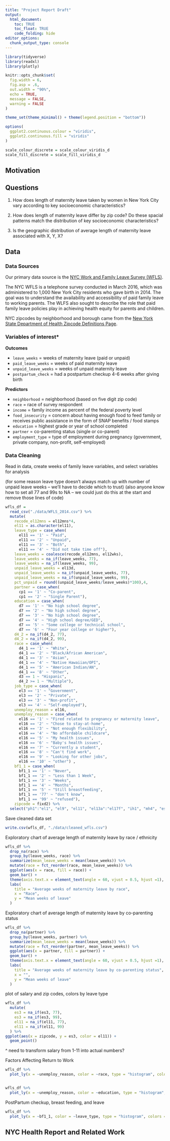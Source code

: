 ```yaml
---
title: "Project Report Draft"
output: 
  html_document:
    toc: TRUE
    toc_float: TRUE
    code_folding: hide
editor_options: 
  chunk_output_type: console
---
```


```r
library(tidyverse)
library(readxl)
library(plotly)

knitr::opts_chunk$set(
  fig.width = 6,
  fig.asp = .6,
  out.width = "90%", 
  echo = TRUE,
  message = FALSE,
  warning = FALSE
)

theme_set(theme_minimal() + theme(legend.position = "bottom"))

options(
  ggplot2.continuous.colour = "viridis",
  ggplot2.continuous.fill = "viridis"
)

scale_colour_discrete = scale_colour_viridis_d
scale_fill_discrete = scale_fill_viridis_d
```

<style type="text/css">

h1.title {
  text-align: center;
}

</style>

## Motivation


## Questions

1. How does length of maternity leave taken by women in New York City vary according to key socioeconomic characteristics?

2. How does length of maternity leave differ by zip code? Do these spacial patterns match the distribution of key socioeconomic characteristics?

3. Is the geographic distribution of average length of maternity leave associated with X, Y, X?

## Data 

### **Data Sources**

Our primary data source is the [NYC Work and Family Leave Survey (WFLS)](https://data.cityofnewyork.us/Health/New-York-City-Work-and-Family-Leave-Survey-WFLS-20/grnn-mvqe).

The NYC WFLS is a telephone survey conducted in March 2016, which was administered to 1,000 New York City residents who gave birth in 2014. The goal was to understand the availability and accessibility of paid family leave to working parents. The WLFS also sought to describe the role that paid family leave policies play in achieving health equity for parents and children.

NYC zipcodes by neighborhood and borough came from the [New York State Department of Health Zipcode Definitions Page](https://www.health.ny.gov/statistics/cancer/registry/appendix/neighborhoods.htm).

### **Variables of interest***

**Outcomes**

 * `leave_weeks` = weeks of maternity leave (paid or unpaid)
 * `paid_leave_weeks` = weeks of paid maternity leave 
 * `unpaid_leave_weeks` = weeks of unpaid maternity leave
 * `postpartum_check` = had a postpartum checkup 4-6 weeks after giving birth
 
**Predictors**

 * `neighborhood` = neighborhood (based on five digit zip code)
 * `race` = race of survey respondent
 * `income` = family income as percent of the federal poverty level
 * `food_insecurity` = concern about having enough food to feed family or receives public assistance in the form of SNAP benefits / food stamps
 * `education` = highest grade or year of school completed
 * `partner` = co-parenting status (single or co-parent)
 * `employment_type` = type of employment during pregnancy (government, private company, non-profit, self-employed)

### **Data Cleaning**

Read in data, create weeks of family leave variables, and select variables for analysis

(for some reason leave type doesn't always match up with number of unpaid leave weeks -- we'll have to decide which to trust)
(also anyone know how to set all 77 and 99s to NA -- we could just do this at the start and remove those lines of code)

```r
wfls_df = 
  read_csv("./data/WFLS_2014.csv") %>% 
  mutate(
    recode_el12mns = el12mns*4,
    el11 = as.character(el11),
    leave_type = case_when(
      el11 == '1' ~ "Paid",
      el11 == '2' ~ "Unpaid",
      el11 == '3' ~ "Both",
      el11 == '4' ~ "Did not take time off"),
    leave_weeks = coalesce(recode_el12mns, el12wks),
    leave_weeks = na_if(leave_weeks, 77),
    leave_weeks = na_if(leave_weeks, 99),
    unpaid_leave_weeks = el13d,
    unpaid_leave_weeks = na_if(unpaid_leave_weeks, 77),
    unpaid_leave_weeks = na_if(unpaid_leave_weeks, 99),
    pct_unpaid = round((unpaid_leave_weeks/leave_weeks)*100),4,
    partner = case_when(
      cp1 == '1' ~ "Co-parent",
      cp1 == '2' ~ "Single Parent"),
    education = case_when(
      d7 == '1' ~ "No high school degree",
      d7 == '2' ~ "No high school degree",
      d7 == '3' ~ "No high school degree",
      d7 == '4' ~ "High school degree/GED",
      d7 == '5' ~ "Some college or technical school",
      d7 == '6' ~ "Four year college or higher"),
    d4_2 = na_if(d4_2, 77),
    d4_2 = na_if(d4_2, 99),
    race = case_when(
      d4_1 == '1' ~ "White",
      d4_1 == '2' ~ "Black/African American",
      d4_1 == '3' ~ "Asian",
      d4_1 == '4' ~ "Native Hawaiian/OPI",
      d4_1 == '5' ~ "American Indian/AN",
      d4_1 == '8' ~ "Other",
      d3 == 1 ~ "Hispanic",
      d4_2 >= 1 ~ "Multiple"),
    job_type = case_when(
      el3 == '1' ~ "Government",
      el3 == '2' ~ "Private",
      el3 == '3' ~ "Non-profit",
      el3 == '4' ~ "Self-employed"), 
    unemploy_reason = el16, 
    unemploy_reason = case_when( 
      el16 == '1' ~ "Fired related to pregnancy or maternity leave", 
      el16 == '2' ~ "Chose to stay-at-home", 
      el16 == '3' ~ "Not enough flexibility", 
      el16 == '4' ~ "No affordable childcare", 
      el16 == '5' ~ "My health issues", 
      el16 == '6' ~ "Baby's health issues", 
      el16 == '7' ~ "Currently a student", 
      el16 == '8' ~ "Can't find work", 
      el16 == '9' ~ "Looking for other jobs", 
      el16 == '10' ~ "other") ,
    bf1_1 = case_when(
      bf1_1 == '1' ~ "Never", 
      bf1_1 == '2' ~ "Less than 1 Week", 
      bf1_1 == '3' ~ "Weeks", 
      bf1_1 == '4' ~ "Months", 
      bf1_1 == '5' ~ "Still breastfeeding", 
      bf1_1 == '77' ~ "don't know", 
      bf1_1 == '99' ~ "refused"), 
    zipcode = fixd2) %>% 
  select("ph1":"el1", "el9", "el11", "el13a":"el17f", "ih1", "mh4", "es1a": "es3", "SAMP_WEIGHT", "POP_WEIGHT", "leave_type":"pct_unpaid", "partner":"zipcode", "d4_2", "unemploy_reason", "bf1_1")
```

Save cleaned data set

```r
write.csv(wfls_df, "./data/cleaned_wfls.csv")
```


Exploratory chart of average length of maternity leave by race / ethnicity 

```r
wfls_df %>% 
  drop_na(race) %>% 
  group_by(leave_weeks, race) %>%
  summarize(mean_leave_weeks = mean(leave_weeks)) %>%
  mutate(race = fct_reorder(race, mean_leave_weeks)) %>%
  ggplot(aes(x = race, fill = race)) +
  geom_bar() +
  theme(axis.text.x = element_text(angle = 60, vjust = 0.5, hjust =1), legend.position = "none") +
  labs(
    title = "Average weeks of maternity leave by race",
    x = "Race",
    y = "Mean weeks of leave"
  )
```

Exploratory chart of average length of maternity leave by co-parenting status

```r
wfls_df %>% 
  drop_na(partner) %>% 
  group_by(leave_weeks, partner) %>%
  summarize(mean_leave_weeks = mean(leave_weeks)) %>%
  mutate(race = fct_reorder(partner, mean_leave_weeks)) %>%
  ggplot(aes(x = partner, fill = partner)) +
  geom_bar() +
  theme(axis.text.x = element_text(angle = 60, vjust = 0.5, hjust =1), legend.position = "none") +
  labs(
    title = "Average weeks of maternity leave by co-parenting status",
    x = "",
    y = "Mean weeks of leave"
  )
```


plot of salary and zip codes, colors by leave type

```r
wfls_df %>%  
  mutate(
    es3 = na_if(es3, 77),
    es3 = na_if(es3, 99),
    el11 = na_if(el11, 77),
    el11 = na_if(el11, 99)
  ) %>% 
ggplot(aes(x = zipcode, y = es3, color = el11)) +
  geom_point()
```
^ need to transform salary from 1-11 into actual numbers?



Factors Affecting Return to Work 
```r
wfls_df %>%
  plot_ly(x = ~unemploy_reason, color = ~race, type = "histogram", colors = "viridis")


wfls_df %>%
  plot_ly(x = ~unemploy_reason, color = ~education, type = "histogram", colors = "viridis")
```


PostPartum checkup, breast feeding, and leave
```r
wfls_df %>%
  plot_ly(x = ~bf1_1, color = ~leave_type, type = "histogram", colors = "viridis")

```







## NYC Health Report and Related Work